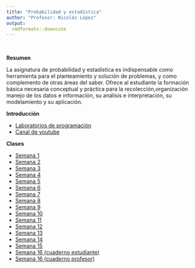 ```yaml
---
title: "Probabilidad y estadística"
author: "Profesor: Nicolás López"
output:
  rmdformats::downcute
---
```


<br>

**Resumen** 

La asignatura de probabilidad y estadística es indispensable como herramienta para el planteamiento y solución de problemas, y como complemento de otras áreas del saber. Ofrece al estudiante la formación básica necesaria conceptual y práctica para la recolección,organización manejo de los datos e información, su análisis e interpretación, su modelamiento y su aplicación.
<br>

**Introducción**

- [Laboratorios de programación](https://anlopezl.github.io/files/AED/Laboratorios.html)
- [Canal de youtube](https://www.youtube.com/@SimpleEstad%C3%ADstica)

**Clases**

- [Semana 1](https://anlopezl.github.io/files/PYE/Clases/PYE1_S1.pdf)
- [Semana 2](https://anlopezl.github.io/files/PYE/Clases/PYE1_S2.pdf)
- [Semana 3](https://anlopezl.github.io/files/PYE/Clases/PYE1_S3.pdf)
- [Semana 4](https://anlopezl.github.io/files/PYE/Clases/PYE1_S4.pdf)
- [Semana 5](https://anlopezl.github.io/files/PYE/Clases/PYE1_S5.pdf)
- [Semana 6](https://anlopezl.github.io/files/PYE/Clases/PYE1_S6.pdf)
- [Semana 7](https://anlopezl.github.io/files/PYE/Clases/PYE1_S7.pdf)
- [Semana 8](https://anlopezl.github.io/files/PYE/Clases/PYE1_S8.pdf)
- [Semana 9](https://anlopezl.github.io/files/PYE/Clases/PYE1_S9.pdf)
- [Semana 10](https://anlopezl.github.io/files/PYE/Clases/PYE1_S10.pdf)
- [Semana 11](https://anlopezl.github.io/files/PYE/Clases/PYE1_S11.pdf)
- [Semana 12](https://anlopezl.github.io/files/PYE/Clases/PYE1_S12.pdf)
- [Semana 13](https://anlopezl.github.io/files/PYE/Clases/PYE1_S13.pdf)
- [Semana 14](https://anlopezl.github.io/files/PYE/Clases/PYE1_S14.pdf)
- [Semana 15](https://anlopezl.github.io/files/PYE/Clases/PYE1_S15.pdf)
- [Semana 16 (cuaderno estudiante)](https://anlopezl.github.io/files/PYE/Clases/PYE_S16_EST.html)
- [Semana 16 (cuaderno profesor)](https://anlopezl.github.io/files/PYE/Clases/PYE_S16_PRF.html)

